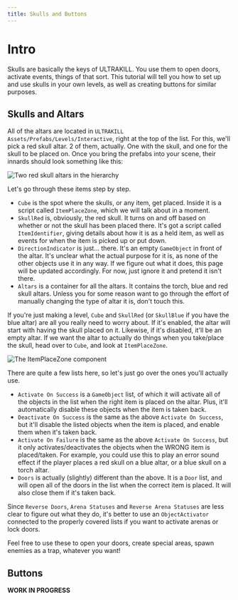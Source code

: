 ```yaml
---
title: Skulls and Buttons
---
```


# Intro

Skulls are basically the keys of ULTRAKILL. You use them to open doors, activate events, things of that sort. This tutorial will tell you how to set up and use skulls in your own levels, as well as creating buttons for similar purposes.

## Skulls and Altars

All of the altars are located in `ULTRAKILL Assets/Prefabs/Levels/Interactive`, right at the top of the list. For this, we'll pick a red skull altar. 2 of them, actually. One with the skull, and one for the skull to be placed on. Once you bring the prefabs into your scene, their innards should look something like this:

![Two red skull altars in the hierarchy](RedAltarHierarchy.png)

Let's go through these items step by step.

- `Cube` is the spot where the skulls, or any item, get placed. Inside it is a script called `ItemPlaceZone`, which we will talk about in a moment.
- `SkullRed` is, obviously, the red skull. It turns on and off based on whether or not the skull has been placed there. It's got a script called `ItemIdentifier`, giving details about how it is as a held item, as well as events for when the item is picked up or put down.
- `DirectionIndicator` is just... there. It's an empty `GameObject` in front of the altar. It's unclear what the actual purpose for it is, as none of the other objects use it in any way. If we figure out what it does, this page will be updated accordingly. For now, just ignore it and pretend it isn't there.
- `Altars` is a container for all the altars. It contains the torch, blue and red skull altars. Unless you for some reason want to go through the effort of manually changing the type of altar it is, don't touch this.

If you're just making a level, `Cube` and `SkullRed` (or `SkullBlue` if you have the blue altar) are all you really need to worry about. If it's enabled, the altar will start with having the skull placed on it. Likewise, if it's disabled, it'll be an empty altar. If we want the altar to actually do things when you take/place the skull, head over to `Cube`, and look at `ItemPlaceZone`.

![The ItemPlaceZone component](ItemPlaceZone.png)

There are quite a few lists here, so let's just go over the ones you'll actually use.

- `Activate On Success` is a `GameObject` list, of which it will activate all of the objects in the list when the right item is placed on the altar. Plus, it'll automatically disable these objects when the item is taken back.
- `Deactivate On Success` is the same as the above `Activate On Success`, but it'll disable the listed objects when the item is placed, and enable them when it's taken back.
- `Activate On Failure` is the same as the above `Activate On Success`, but it only activates/deactivates the objects when the WRONG item is placed/taken. For example, you could use this to play an error sound effect if the player places a red skull on a blue altar, or a blue skull on a torch altar.
- `Doors` is actually (slightly) different than the above. It is a `Door` list, and will open all of the doors in the list when the correct item is placed. It will also close them if it's taken back.

Since `Reverse Doors`, `Arena Statuses` and `Reverse Arena Statuses` are less clear to figure out what they do, it's better to use an `ObjectActivator` connected to the properly covered lists if you want to activate arenas or lock doors.

Feel free to use these to open your doors, create special areas, spawn enemies as a trap, whatever you want!

## Buttons

**WORK IN PROGRESS**
